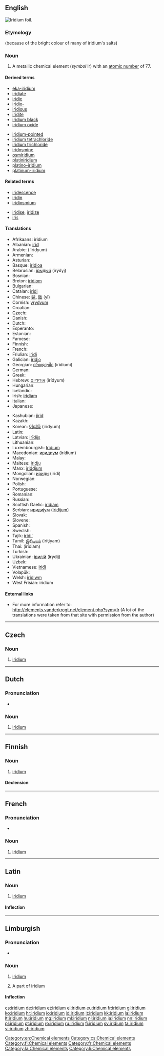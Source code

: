 {{also|Iridium}}
==English==
{{elements|Ir|osmium|Os|platinum|Pt}}
[[Image:Iridium foil.jpg|thumb|right|Iridium foil.]]
{{wikipedia}}
{{commons}}

===Etymology===
{{etyl|grc}} {{term|ἶρις||rainbow}} (because of the bright colour of many of iridium's salts)

===Noun===
{{en-noun|-}}

# A metallic chemical element (''symbol'' Ir) with an [[atomic number]] of 77.

====Derived terms====
{{der-top}}
* [[eka-iridium]]
* [[iridiate]]
* [[iridic]]
* [[iridio-]]
* [[iridious]]
* [[iridite]]
* [[iridium black]]
* [[iridium oxide]]
{{der-mid}}
* [[iridium-pointed]]
* [[iridium tetrachloride]]
* [[iridium trichloride]]
* [[iridosmine]]
* [[osmiridium]]
* [[platiniridium]]
* [[platino-iridium]]
* [[platinum-iridium]]
{{der-bottom}}

====Related terms====
{{rel-top}}
* [[iridescence]]
* [[iridin]]
* [[iridiosmium]]
{{rel-mid}}
* [[iridise]], [[iridize]]
* [[iris]]
{{rel-bottom}}

====Translations====
{{trans-top|chemical element}}
* Afrikaans: iridium
* Albanian: [[irid]]
* Arabic: {{Arab|[[إريديوم]]}} (’irídyum) {{m}}
* Armenian: {{t-|hy|իրիդիում|tr=iridium}}
* Asturian: {{t|ast|iridiu|m}}
* Basque: [[iridioa]]
* Belarusian: [[iрыдый]] (irýdyj) {{m}}
* Bosnian: {{t-|bs|iridij}}
* Breton: [[iridiom]]
* Bulgarian: {{t-|bg|иридий|m|tr=irídij}}
* Catalan: [[iridi]]
* Chinese: [[铱]], [[銥]] (yī)
* Cornish: [[yrydyum]]
* Croatian: {{t+|hr|iridij}}
* Czech: {{t+|cs|iridium}}
* Danish: {{t-|da|iridium}}
* Dutch: {{t+|nl|iridium|n}}
* Esperanto: {{t-|eo|iridio|xs=Esperanto}}
* Estonian: {{t-|et|iriidium}}
* Faroese: {{t-|fo|iridium|xs=Faroese}}
* Finnish: {{t+|fi|iridium}}
* French: {{t+|fr|iridium|m}}
* Friulian: [[iridi]]
* Galician: [[iridio]]
* Georgian: [[ირიდიუმი]] (iridiumi)
* German: {{t+|de|Iridium|n}}
* Greek: {{t+|el|ιρίδιο|n|tr=irídio}}
* Hebrew: [[אירידיום]] (irídyum)
* Hungarian: {{t+|hu|irídium}}
* Icelandic: {{t+|is|iridín}}
* Irish: [[iridiam]]
* Italian: {{t+|it|iridio|m}}
* Japanese: {{t+|ja|イリジウム|tr=irijiumu}}
{{trans-mid}}
* Kashubian: [[jirid]]
* Kazakh: {{t-|kk|иридий|tr=iridii|sc=Cyrl|xs=Kazakh}}
* Korean: [[이리듐]] (iridyum)
* Latin: {{t+|la|iridium}}
* Latvian: [[irīdijs]]
* Lithuanian: {{t+|lt|iridis|xs=Lithuanian}}
* Luxembourgish: [[Iridium]]
* Macedonian: [[иридиум]] (irídium) {{m}}
* Malay: {{t-|ms|iridium|xs=Malay}}
* Maltese: [[iridju]]
* Manx: [[iriddjum]]
* Mongolian: [[ириди]] (iridi)
* Norwegian: {{t-|no|iridium}}
* Polish: {{t+|pl|iryd|m}}
* Portuguese: {{t+|pt|irídio|m}}
* Romanian: {{t+|ro|iridiu|n}}
* Russian: {{t+|ru|иридий|m|tr=irídij}}
* Scottish Gaelic: [[iridiam]]
* Serbian: [[иридиjум]] ([[iridijum]]) {{m}}
* Slovak: {{t-|sk|iridium}}
* Slovene: {{t+|sl|iridij}}
* Spanish: {{t+|es|iridio|m}}
* Swedish: {{t+|sv|iridium}}
* Tajik: [[iridi']]
* Tamil: [[இரிடியம்]] (iriţiyam)
* Thai: {{Thai|[[อิริเดียม]]}} (ìrídiam)
* Turkish: {{t+|tr|iridyum}}
* Ukrainian: [[iридiй]] (irýdij) {{m}}
* Uzbek: {{t-|uz|иридий|tr=iridiy|sc=Cyrl|xs=Uzbek}}
* Vietnamese: [[iriđi]]
* Volapük: {{t|vo|liridin|xs=Volapük}}
* Welsh: [[iridiwm]]
* West Frisian: iridium
{{trans-bottom}}

====External links====
* For more information refer to: http://elements.vanderkrogt.net/element.php?sym=Ir (A lot of the translations were taken from that site with permission from the author)

[[Category:en:Chemical elements]]

----

==Czech==

===Noun===
{{cs-noun|g=n}}

# [[#English|iridium]] {{gloss|metallic chemical element with an atomic number of 77}}

[[Category:cs:Chemical elements]]

----

==Dutch==
{{wikipedia|lang=nl}}
{{elements|Ir|osmium|Os|platina|Pt|lang=nl}}

===Pronunciation===
* {{audio|Nl-iridium.ogg|Audio}}

===Noun===
{{nl-noun|n|-|-}}

# [[#English|iridium]]

----

==Finnish==
{{wikipedia|lang=fi}}

===Noun===
{{fi-noun}}

# [[#English|iridium]]

====Declension====
{{fi-decl-risti|iridium|i=0}}

[[Category:fi:Chemical elements]]

----

==French==
{{wikipedia|lang=fr}}

===Pronunciation===
* {{IPA|/i.ʁi.djɔm/|lang=fr}}

===Noun===
{{fr-noun-unc|m}}

# [[#English|iridium]]

[[Category:fr:Chemical elements]]

----

==Latin==
{{wikipedia|lang=la}}

===Noun===
{{la-noun|īridium|iridii|īridiī|n|second}}

# [[#English|iridium]]

====Inflection====
{{la-decl-2nd-N|iridi|īridi}}

[[Category:la:Chemical elements]]

----

==Limburgish==

===Pronunciation===
* {{IPA|[ɪ˧ˈʁi˦ɖɔ˧m]|lang=li}}

===Noun===
{{li-noun|g=n}}

# {{uncountable|lang=li}} [[iridium#English|iridium]]
# A [[part]] of iridium

====Inflection====
{{li-decl-noun-um|iridi}}

[[Category:li:Chemical elements]]

[[cs:iridium]]
[[de:iridium]]
[[et:iridium]]
[[el:iridium]]
[[eu:iridium]]
[[fr:iridium]]
[[gl:iridium]]
[[ko:iridium]]
[[hr:iridium]]
[[io:iridium]]
[[id:iridium]]
[[it:iridium]]
[[kk:iridium]]
[[la:iridium]]
[[lt:iridium]]
[[hu:iridium]]
[[mg:iridium]]
[[ml:iridium]]
[[nl:iridium]]
[[ja:iridium]]
[[nn:iridium]]
[[pl:iridium]]
[[pt:iridium]]
[[ro:iridium]]
[[ru:iridium]]
[[fi:iridium]]
[[sv:iridium]]
[[ta:iridium]]
[[vi:iridium]]
[[zh:iridium]]